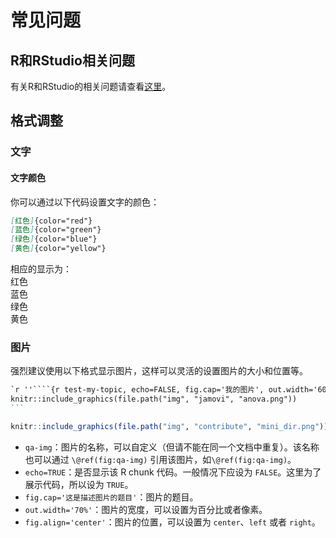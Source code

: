 
# 常见问题 {#qa}

## R和RStudio相关问题

有关R和RStudio的相关问题请查看[这里](https://haiyangjin.github.io/rpsych-cn/qacn.html#qacn)。

## 格式调整

### 文字

#### 文字颜色

你可以通过以下代码设置文字的颜色：
```markdown
[红色]{color="red"}   
[蓝色]{color="green"}  
[绿色]{color="blue"}  
[黄色]{color="yellow"}
```

相应的显示为：   
[红色]{color="red"}   
[蓝色]{color="green"}  
[绿色]{color="blue"}  
[黄色]{color="yellow"}

### 图片

强烈建议使用以下格式显示图片，这样可以灵活的设置图片的大小和位置等。

````markdown
`r ''````{r test-my-topic, echo=FALSE, fig.cap='我的图片', out.width='60%', fig.align='center'}
knitr::include_graphics(file.path("img", "jamovi", "anova.png"))
```
````
    
```r
knitr::include_graphics(file.path("img", "contribute", "mini_dir.png"))
```

- `qa-img`：图片的名称，可以自定义（但请不能在同一个文档中重复）。该名称也可以通过 `\@ref(fig:qa-img)` 引用该图片，如`\@ref(fig:qa-img)`。
- `echo=TRUE`：是否显示该 R chunk 代码。一般情况下应设为 `FALSE`。这里为了展示代码，所以设为 `TRUE`。
- `fig.cap='这是描述图片的题目'`：图片的题目。
- `out.width='70%'`：图片的宽度，可以设置为百分比或者像素。
- `fig.align='center'`：图片的位置，可以设置为 `center`、`left` 或者 `right`。

